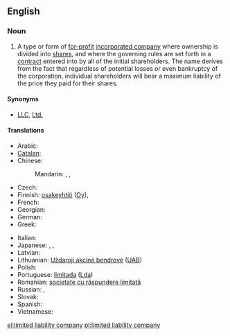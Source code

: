 {{wikipedia}}
==English==

===Noun===
{{en-noun|sg=[[limited]] [[liability]] [[company]]|limited liability companies}}

# {{legal}} A type or form of [[for-profit]] [[incorporated company]] where ownership is divided into [[share]]s, and where the governing rules are set forth in a [[contract]] entered into by all of the initial shareholders. The name derives from the fact that regardless of potential losses or even bankruptcy of the corporation, individual shareholders will bear a maximum liability of the price they paid for their shares.

====Synonyms====
* [[LLC]], [[Ltd.]]

====Translations====
{{trans-top|type of for-profit incorporated company where ownership is divided into shares}}
* Arabic: {{t|ar|شركة ذات مسؤولية محدودة|f}}
* [[Catalan]]: {{t|ca|societat de responsabilitat limitada|f}}
* Chinese:
*: Mandarin: {{t|zh|有限責任公司|sc=Hani}}, {{t|zh|有限责任公司|tr=yǒuxiàn zérèn gōngsī|sc=Hani}}, {{t|zh|有限公司|tr=yǒuxiàn gōngsī|sc=Hani}}
* Czech: {{t|cs|společnost s ručením omezeným|f}}
* Finnish: [[osakeyhtiö]] ([[Oy]]), {{t|fi|rajavastuuyhtiö}}
* French: {{t|fr|société à responsabilité limitée|f}}
* Georgian: {{t|ka|შეზღუდული პასუხისმგებლობის საზოგადოება|tr=šezḡuduli pasuxismgeblobis sazogadoeba|sc=Geor|xs=Georgian}}
* German: {{t|de|Limited Liability Company|f}}
* Greek: {{t|el|εταιρεία περιορισμένης ευθύνης}}
{{trans-mid}}
* Italian: {{t|it|società a responsabilità limitata|f}}
* Japanese: {{t|ja|有限責任会社|tr=ゆうげんせきにんがいしゃ, yūgen sekinin gaisha|sc=Jpan}}, {{t|ja|エルエルシー|tr=eru-eru-shī|sc=Jpan}}, {{t|ja|ＬＬＣ|tr=LLC, eru-eru-shī|sc=Jpan}}
* Latvian: {{t|lv|sabiedrība ar ierobežotu atbildību|xs=Latvian}}
* Lithuanian: [[Uždaroji akcinė bendrovė]] ([[UAB]])
* Polish: {{t|pl|spółka z ograniczoną odpowiedzialnością|f}}
* Portuguese: [[limitada]] ([[Lda]]) {{f}}
* Romanian: [[societate cu răspundere limitată]] {{f}}
* Russian: {{t|ru|общество с ограниченной ответственностью|n|tr=óbščestvo s ograníčennoj otvétstvennost’ju}}, {{t+|ru|ООО|n|tr=o-o-ó}}
* Slovak: {{t|sk|spoločnosť s ručením obmedzeným|f}}
* Spanish: {{t|es|sociedad de responsabilidad limitada|f}}
* Vietnamese: {{t|vi|công ty trách nhiệm hữu hạn|xs=Vietnamese}}
{{trans-bottom}}

[[el:limited liability company]]
[[pl:limited liability company]]
